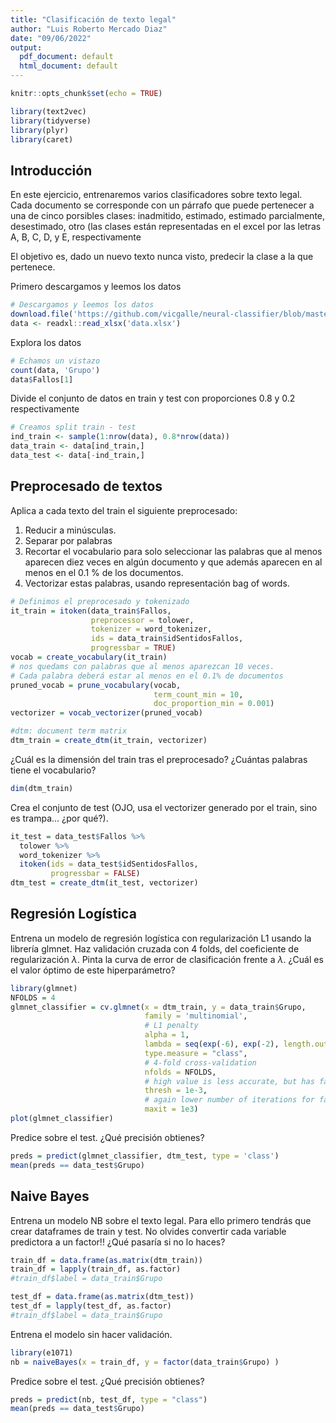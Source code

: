 ```yaml
---
title: "Clasificación de texto legal"
author: "Luis Roberto Mercado Diaz"
date: "09/06/2022"
output:
  pdf_document: default
  html_document: default
---
```


```r
knitr::opts_chunk$set(echo = TRUE)
```


```r
library(text2vec)
library(tidyverse)
library(plyr)
library(caret)
```

## Introducción

En este ejercicio, entrenaremos varios clasificadores sobre texto legal. Cada documento se corresponde con un párrafo que puede pertenecer a una de cinco porsibles clases: 
inadmitido, estimado, estimado parcialmente, desestimado, otro
(las clases están representadas en el excel por las letras A, B, C, D, y E, respectivamente

El objetivo es, dado un nuevo texto nunca visto, predecir la clase a la que pertenece.

Primero descargamos y leemos los datos

```r
# Descargamos y leemos los datos
download.file('https://github.com/vicgalle/neural-classifier/blob/master/data/Quantum1.xlsx?raw=true', 'data.xlsx')
data <- readxl::read_xlsx('data.xlsx')
```

Explora los datos

```r
# Echamos un vistazo
count(data, 'Grupo')
data$Fallos[1]
```

Divide el conjunto de datos en train y test con proporciones 0.8 y 0.2 respectivamente

```r
# Creamos split train - test
ind_train <- sample(1:nrow(data), 0.8*nrow(data))
data_train <- data[ind_train,]
data_test <- data[-ind_train,]
```



## Preprocesado de textos

Aplica a cada texto del train el siguiente preprocesado:

1. Reducir a minúsculas.
2. Separar por palabras
3. Recortar el vocabulario para solo seleccionar las palabras que al menos aparecen diez veces en algún documento y que además aparecen en al menos en el 0.1 % de los documentos.
4. Vectorizar estas palabras, usando representación bag of words.
```r

# Definimos el preprocesado y tokenizado
it_train = itoken(data_train$Fallos, 
                  preprocessor = tolower, 
                  tokenizer = word_tokenizer, 
                  ids = data_train$idSentidosFallos, 
                  progressbar = TRUE)
vocab = create_vocabulary(it_train)
# nos quedams con palabras que al menos aparezcan 10 veces. 
# Cada palabra deberá estar al menos en el 0.1% de documentos
pruned_vocab = prune_vocabulary(vocab, 
                                term_count_min = 10, 
                                doc_proportion_min = 0.001)
vectorizer = vocab_vectorizer(pruned_vocab)

#dtm: document term matrix
dtm_train = create_dtm(it_train, vectorizer)
```

¿Cuál es la dimensión del train tras el preprocesado? ¿Cuántas palabras tiene el vocabulario?

```r
dim(dtm_train)
```


Crea el conjunto de test (OJO, usa el vectorizer generado por el train, sino es trampa... ¿por qué?).

```r
it_test = data_test$Fallos %>% 
  tolower %>% 
  word_tokenizer %>% 
  itoken(ids = data_test$idSentidosFallos, 
         progressbar = FALSE)
dtm_test = create_dtm(it_test, vectorizer)

```


## Regresión Logística

Entrena un modelo de regresión logística con regularización L1 usando la librería glmnet. Haz validación cruzada con 4 folds, del coeficiente de regularización $\lambda$. Pinta la curva de error de clasificación frente a $\lambda$. ¿Cuál es el valor óptimo de este hiperparámetro?

```r
library(glmnet)
NFOLDS = 4
glmnet_classifier = cv.glmnet(x = dtm_train, y = data_train$Grupo, 
                              family = 'multinomial', 
                              # L1 penalty
                              alpha = 1,
                              lambda = seq(exp(-6), exp(-2), length.out = 200),
                              type.measure = "class",
                              # 4-fold cross-validation
                              nfolds = NFOLDS,
                              # high value is less accurate, but has faster training
                              thresh = 1e-3,
                              # again lower number of iterations for faster training
                              maxit = 1e3)
plot(glmnet_classifier)
```

Predice sobre el test. ¿Qué precisión obtienes?

```r
preds = predict(glmnet_classifier, dtm_test, type = 'class')
mean(preds == data_test$Grupo)
```

## Naive Bayes

Entrena un modelo NB sobre el texto legal. Para ello primero tendrás que crear dataframes de train y test. No olvides convertir cada variable predictora a un factor!! ¿Qué pasaría si no lo haces?
```r
train_df = data.frame(as.matrix(dtm_train))
train_df = lapply(train_df, as.factor)
#train_df$label = data_train$Grupo

test_df = data.frame(as.matrix(dtm_test))
test_df = lapply(test_df, as.factor)
#train_df$label = data_train$Grupo
```

Entrena el modelo sin hacer validación.

```r
library(e1071)
nb = naiveBayes(x = train_df, y = factor(data_train$Grupo) )
```

Predice sobre el test. ¿Qué precisión obtienes?
```r
preds = predict(nb, test_df, type = "class")
mean(preds == data_test$Grupo)
```

